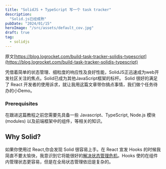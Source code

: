 ```yaml
---
title: "SolidJS + TypeScript 写一个 task tracker"
description: 
  "Solid.js已经成熟"
pubDate: "2024/01/15"
heroImage: "/src/assets/default_cov.jpg"
draft: true
tag:
  - solidjs
---
```


原文[https://blog.logrocket.com/build-task-tracker-solidjs-typescript](https://blog.logrocket.com/build-task-tracker-solidjs-typescript)  

凭借着简单的状态管理、细粒度的响应性及良好性能，SolidJS正迅速成为web开发社区关注的焦点。Solid已成为其他JavaScript框架的标杆。
Solid 很好的满足了 React 开发者的使用诉求，就让我用这篇文章带你搞点事情，我们做个任务待办的小Demo。

### Prerequisites
在跟进这篇教程之前您需要先具备一些 Javascript、TypeScript, Node.js 模块(modules) 以及前端框架中的组件，等相关的知识。

## Why Solid?
如果你使用过 React,你会发现 Solid 很容易上手。在 React 宣发 Hooks 的时候我简直不要太愉快，我意识到它将能很好的[解决状态管理危机](https://blog.logrocket.com/react-hooks-state-management/)。Hooks 使的在组件内管理状态更容易，但是在全局状态管理依旧是复杂的。